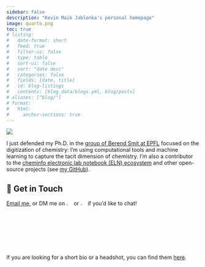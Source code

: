 ```yaml
---
sidebar: false
description: "Kevin Maik Jablonka's personal homepage"
image: quarto.png
toc: true
# listing:
#   date-format: short
#   feed: true
#   filter-ui: false
#   type: table
#   sort-ui: false
#   sort: "date desc"
#   categories: false
#   fields: [date, title]
#   id: blog-listings
#   contents: [blog_data/blogs.yml, blog/posts]
# aliases: ["blog/"]
# format:
#   html:
#     anchor-sections: true
---
```


::: {layout="[25,80]" .profile-header}

![](avartar.JPG){.profile-pic}

I just defended my Ph.D. in the [group of Berend Smit at EPFL](https://www.epfl.ch/labs/lsmo/) focused on the digitization of chemistry: I'm using computational tools and machine learning to capture the tacit dimension of chemistry.
I'm also a contributor to the [cheminfo electronic lab notebook (ELN) ecosystem](http://cheminfo.github.io) and other open-source projects (see [my GitHub](https://github.com/kjappelbaum)).

:::

## 💼 Get in Touch

[Email me](https://mailhide.io/e/o4LeOUlq), or DM me on [![](icon-linkedin.png){width="3%"}](https://www.linkedin.com/in/kevin-maik-jablonka-538655200/) or [![](icons-twitter.png){width="3%"}](https://twitter.com/kmjablonka) if you'd like to chat!

If you are looking for a short bio or a headshot, you can find them [here](bio.qmd).

 <!-- If you want, you can also book a slot in my [calendar](https://calendly.com/kjappelbaum) to chat. -->
---

